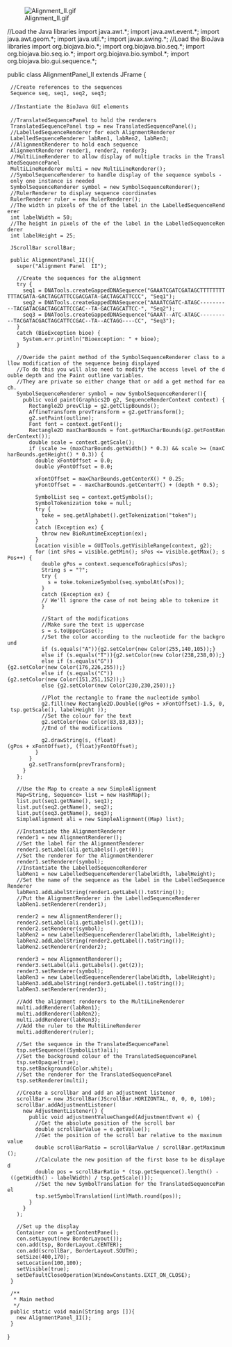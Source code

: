 [[File:Alignment_II.gif]]

<java>
//Load the Java libraries
import java.awt.*;
import java.awt.event.*;
import java.awt.geom.*;
import java.util.*;
import javax.swing.*;
//Load the BioJava libraries
import org.biojava.bio.*;
import org.biojava.bio.seq.*;
import org.biojava.bio.seq.io.*;
import org.biojava.bio.symbol.*;
import org.biojava.bio.gui.sequence.*;

public class AlignmentPanel_II extends JFrame {
  //Create references to the sequences
  Sequence seq, seq1, seq2, seq3;
 
  //Instantiate the BioJava GUI elements
 
  //TranslatedSequencePanel to hold the renderers 
  TranslatedSequencePanel tsp = new TranslatedSequencePanel();
  //LabelledSequenceRenderer for each AlignmentRenderer
  LabelledSequenceRenderer labRen1, labRen2, labRen3;
  //AlignmentRenderer to hold each sequence
  AlignmentRenderer render1, render2, render3;
  //MultiLineRenderer to allow display of multiple tracks in the TranslatedSequencePanel
  MultiLineRenderer multi = new MultiLineRenderer();
  //SymbolSequenceRenderer to handle display of the sequence symbols - only one instance is needed
  SymbolSequenceRenderer symbol = new SymbolSequenceRenderer();
  //RulerRenderer to display sequence coordinates
  RulerRenderer ruler = new RulerRenderer();
  //The width in pixels of the of the label in the LabelledSequenceRenderer 
  int labelWidth = 50;
  //The height in pixels of the of the label in the LabelledSequenceRenderer 
  int labelHeight = 25;

  JScrollBar scrollBar;
  
  public AlignmentPanel_II(){
    super("Alignment Panel  II");

    //Create the sequences for the alignment
    try {
      seq1 = DNATools.createGappedDNASequence("GAAATCGATCGATAGCTTTTTTTTTTTACGATA-GACTAGCATTCCGACGATA-GACTAGCATTCCC", "Seq1");
      seq2 = DNATools.createGappedDNASequence("AAAATCGATC-ATAGC----------TACGATACGACTAGCATTCCGAC--TA-GACTAGCATTCC-", "Seq2");
      seq3 = DNATools.createGappedDNASequence("GAAAT--ATC-ATAGC----------TACGATACGACTAGCATTCCGAC--TA--ACTAGG----CC", "Seq3");
    }
    catch (BioException bioe) {
      System.err.println("Bioexception: " + bioe);
    }
    
    //Overide the paint method of the SymbolSequenceRenderer class to allow modification of the sequence being displayed
    //To do this you will also need to modify the access level of the double depth and the Paint outline variables.
    //They are private so either change that or add a get method for each.
    SymbolSequenceRenderer symbol = new SymbolSequenceRenderer(){
      public void paint(Graphics2D g2, SequenceRenderContext context) {
        Rectangle2D prevClip = g2.getClipBounds();
        AffineTransform prevTransform = g2.getTransform();
        g2.setPaint(outline);
        Font font = context.getFont();
        Rectangle2D maxCharBounds = font.getMaxCharBounds(g2.getFontRenderContext());
        double scale = context.getScale();
        if (scale >= (maxCharBounds.getWidth() * 0.3) && scale >= (maxCharBounds.getHeight() * 0.3)) {
          double xFontOffset = 0.0;
          double yFontOffset = 0.0;

          xFontOffset = maxCharBounds.getCenterX() * 0.25;
          yFontOffset = - maxCharBounds.getCenterY() + (depth * 0.5);

          SymbolList seq = context.getSymbols();
          SymbolTokenization toke = null;
          try {
            toke = seq.getAlphabet().getTokenization("token");
          } 
          catch (Exception ex) {
            throw new BioRuntimeException(ex);
          }
          Location visible = GUITools.getVisibleRange(context, g2);
          for (int sPos = visible.getMin(); sPos <= visible.getMax(); sPos++) {
            double gPos = context.sequenceToGraphics(sPos);
            String s = "?";
            try {
              s = toke.tokenizeSymbol(seq.symbolAt(sPos));
            } 
            catch (Exception ex) {
            // We'll ignore the case of not being able to tokenize it
            }

            //Start of the modifications
            //Make sure the text is uppercase
            s = s.toUpperCase();
            //Set the color according to the nucleotide for the background
            if (s.equals("A")){g2.setColor(new Color(255,140,105));}
            else if (s.equals("T")){g2.setColor(new Color(238,238,0));}
            else if (s.equals("G")){g2.setColor(new Color(176,226,255));}
            else if (s.equals("C")){g2.setColor(new Color(151,251,152));}
            else {g2.setColor(new Color(230,230,250));}
            
            //Plot the rectangle to frame the nucleotide symbol
            g2.fill(new Rectangle2D.Double((gPos + xFontOffset)-1.5, 0, tsp.getScale(), labelHeight ));
            //Set the colour for the text
            g2.setColor(new Color(83,83,83));
            //End of the modifications

            g2.drawString(s, (float)(gPos + xFontOffset), (float)yFontOffset);
          }
        }
        g2.setTransform(prevTransform);
      }
    };
  
    //Use the Map to create a new SimpleAlignment
    Map<String, Sequence> list = new HashMap();        
    list.put(seq1.getName(), seq1);        
    list.put(seq2.getName(), seq2);        
    list.put(seq3.getName(), seq3);
    SimpleAlignment ali = new SimpleAlignment((Map) list);

    //Instantiate the AlignmentRenderer
    render1 = new AlignmentRenderer();
    //Set the label for the AlignmentRenderer
    render1.setLabel(ali.getLabels().get(0));
    //Set the renderer for the AlignmentRenderer
    render1.setRenderer(symbol);
    //Instantiate the LabelledSequenceRenderer
    labRen1 = new LabelledSequenceRenderer(labelWidth, labelHeight);
    //Set the name of the sequence as the label in the LabelledSequenceRenderer
    labRen1.addLabelString(render1.getLabel().toString());
    //Put the AlignmentRenderer in the LabelledSequenceRenderer
    labRen1.setRenderer(render1);

    render2 = new AlignmentRenderer();  
    render2.setLabel(ali.getLabels().get(1));
    render2.setRenderer(symbol);
    labRen2 = new LabelledSequenceRenderer(labelWidth, labelHeight);
    labRen2.addLabelString(render2.getLabel().toString());
    labRen2.setRenderer(render2);
    
    render3 = new AlignmentRenderer(); 
    render3.setLabel(ali.getLabels().get(2));
    render3.setRenderer(symbol);
    labRen3 = new LabelledSequenceRenderer(labelWidth, labelHeight);
    labRen3.addLabelString(render3.getLabel().toString());
    labRen3.setRenderer(render3);

    //Add the alignment renderers to the MultiLineRenderer
    multi.addRenderer(labRen1);
    multi.addRenderer(labRen2);
    multi.addRenderer(labRen3);
    //Add the ruler to the MultiLineRenderer
    multi.addRenderer(ruler);

    //Set the sequence in the TranslatedSequencePanel
    tsp.setSequence((SymbolList)ali);
    //Set the background colour of the TranslatedSequencePanel
    tsp.setOpaque(true);
    tsp.setBackground(Color.white);
    //Set the renderer for the TranslatedSequencePanel
    tsp.setRenderer(multi);   
    
    //Create a scrollbar and add an adjustment listener
    scrollBar = new JScrollBar(JScrollBar.HORIZONTAL, 0, 0, 0, 100);
    scrollBar.addAdjustmentListener(
      new AdjustmentListener() {
        public void adjustmentValueChanged(AdjustmentEvent e) {
          //Get the absolute position of the scroll bar
          double scrollBarValue = e.getValue();
          //Get the position of the scroll bar relative to the maximum value
          double scrollBarRatio = scrollBarValue / scrollBar.getMaximum();
          //Calculate the new position of the first base to be displayed
          double pos = scrollBarRatio * (tsp.getSequence().length() - ((getWidth() - labelWidth) / tsp.getScale()));
          //Set the new SymbolTranslation for the TranslatedSequencePanel
          tsp.setSymbolTranslation((int)Math.round(pos));
        }
      } 
    );
    
    //Set up the display
    Container con = getContentPane();
    con.setLayout(new BorderLayout());
    con.add(tsp, BorderLayout.CENTER);
    con.add(scrollBar, BorderLayout.SOUTH);
    setSize(400,170);
    setLocation(100,100);
    setVisible(true);
    setDefaultCloseOperation(WindowConstants.EXIT_ON_CLOSE);
  }
  
  /**
   * Main method
   */
  public static void main(String args []){
    new AlignmentPanel_II();
  }
}
</java>